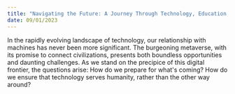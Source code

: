 ```yaml
---
title: "Navigating the Future: A Journey Through Technology, Education, and Consciousness"
date: 09/01/2023
---
```


In the rapidly evolving landscape of technology, our relationship with machines has never been more significant. The burgeoning metaverse, with its promise to connect civilizations, presents both boundless opportunities and daunting challenges. As we stand on the precipice of this digital frontier, the questions arise: How do we prepare for what's coming? How do we ensure that technology serves humanity, rather than the other way around?

